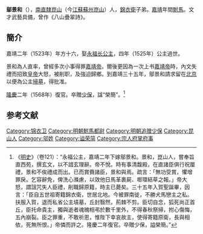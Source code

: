 '''鄔景和'''（{{bd|1508年||1568年|}}），[[南直隸|南直隸]][[昆山县_(南梁)|崑山]]（今[[江苏省|江蘇]][[苏州市|蘇州]][[昆山市|崑山]]）人，[[錦衣衛指揮使司|錦衣衛]]子弟。[[嘉靖|嘉靖]]年間[[駙馬|駙馬]]。文才武藝具備，曾作《八山疊翠詩》。

==簡介==
嘉靖二年（1523年）年方十六，娶[[永福公主_(明朝)|永福长公主]]，四年（1525年）公主過世。

景和為人直率，曾經多次小事得罪[[明世宗|嘉靖帝]]。爾後更因為一次上书[[明世宗|嘉靖帝]]時，內文失禮而招致[[皇帝|皇帝]]大怒，被削职，及強迫歸鄉。到嘉靖三十五年，鄔景和請求留在[[北京市|北京]]以便為公主[[掃墓|掃墓]]，得批准。

[[隆庆_(明朝)|隆慶]]二年（1568年）復官。卒贈[[三少|少保]]，諡“榮簡”。<ref>《[[明史|明史]]》（卷121）：“永福公主，嘉靖二年下嫁鄔景和。景和，崑山人，嘗奉旨直西苑，撰玄文，以不諳玄理辭。帝不悅。時有事清馥殿，在直諸臣俱行祝厘禮，景和不俟禮成而出。已而賞賚諸臣，景和與焉。疏言：「無功受賞，懼增罪戾。乞容辭免，俾洗心滌慮，以效他日馬革裹屍、啣環結草之報。」帝大怒，謂詛咒失人臣禮，削職歸原籍，時主已薨矣。三十五年入賀聖誕畢，因言：「臣自五世祖寄籍錦衣衛，世居北地。今被罪南徙，不勝犬馬戀主之私。扶服入賀，退而私省公主墳墓，丘封翳然，荊棘不剪。臣切自念，狐死尚正首丘，臣托命貴主，獨與逝者魂魄相弔於數千里外，不得春秋祭掃，拊心傷悔，五內崩裂。臣之罪重，不敢祈恩，惟陛下幸哀故主，使得寄籍原衛，長與相依，死無所恨。」帝憐而許之。隆慶二年復官。卒贈少保，謚榮簡。”</ref>

==参考文献==
{{reflist}}

[[Category:锦衣卫|Category:锦衣卫]]
[[Category:明朝駙馬都尉|Category:明朝駙馬都尉]]
[[Category:明朝追赠少保|Category:明朝追赠少保]]
[[Category:昆山人|Category:昆山人]]
[[Category:邬姓|Category:邬姓]]
[[Category:谥荣简|Category:谥荣简]]
[[Category:宗人府掌府事|Category:宗人府掌府事]]